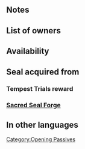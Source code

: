 {{SkillPage Tabs}}{{Passive
|type=C
|exclusive=0
|1name=Atk Opening 1
|1tagid=SID_攻撃の開放1
|1promotionRarity=4
|1promotionTier=1
|1effect=At start of turn, grants Atk+2 to ally with the highest Atk for 1 turn. (Excludes unit.)
|1required=-
|1cost=60
|2name=Atk Opening 2
|2tagid=SID_攻撃の開放2
|2promotionRarity=5
|2promotionTier=1
|2effect=At start of turn, grants Atk+4 to ally with the highest Atk for 1 turn. (Excludes unit.)
|2cost=120
|3name=Atk Opening 3
|3tagid=SID_攻撃の開放3
|3effect=At start of turn, grants Atk+6 to ally with the highest Atk for 1 turn. (Excludes unit.)
|3cost=240
|canUseMove={{MoveList|all}}
|canUseWeapon={{WeaponList|all}}
|properties=random_owner
}}
==Notes==
{{Bonuses}}
{{SelectStat|Atk}}

==List of owners==
{{Skill Hero List}}

==Availability==
{{PassiveFocusList}}
{{PassiveDistributionList}}
{{PassiveCombatManualList}}
==Seal acquired from==
===Tempest Trials reward===
{{Tempest Trials seal reward}}
===[[Sacred Seal Forge]]===
{{SealCosts
|seals=Atk Opening 1;Atk Opening 2;Atk Opening 3
|badgeColor=Scarlet
|costs1=20;100;20
|costs2=60;200;50
|costs3=400;1000;100
}}
==In other languages==
{{OtherLanguages
|japanese=攻撃の開放
|german=Agr.-Öffnung
|spanishEU=Brecha Ata
|spanishLA=Brecha Atq.
|french=Ouverture Atq
|italian=Occasione Att
|chineseTW=攻擊開放
|portuguese=Brecha Atq.
}}
{{Seals Navbox}}
{{Passives Navbox|C}}
[[Category:Opening Passives]]